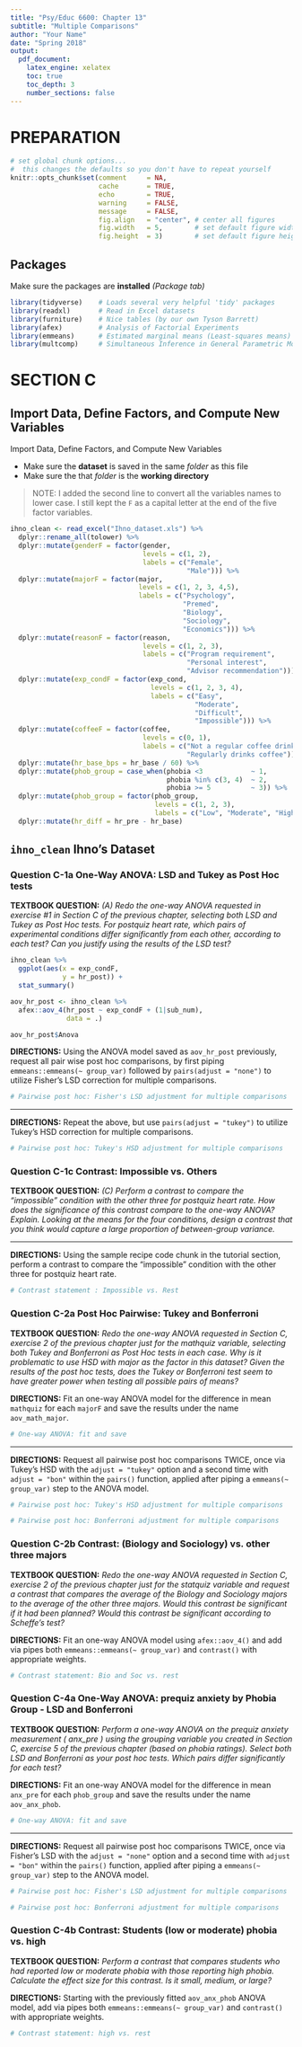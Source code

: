 ---
title: "Psy/Educ 6600: Chapter 13"
subtitle: "Multiple Comparisons"
author: "Your Name"
date: "Spring 2018"
output: 
  pdf_document:
    latex_engine: xelatex
    toc: true
    toc_depth: 3
    number_sections: false
---

\clearpage

# PREPARATION


```{r oppts, include=FALSE}
# set global chunk options...  
#  this changes the defaults so you don't have to repeat yourself
knitr::opts_chunk$set(comment     = NA,
                      cache       = TRUE,
                      echo        = TRUE, 
                      warning     = FALSE, 
                      message     = FALSE,
                      fig.align   = "center", # center all figures
                      fig.width   = 5,        # set default figure width to 5 inches
                      fig.height  = 3)        # set default figure height to 3 inches

```

## Packages

Make sure the packages are **installed** *(Package tab)*

```{r libraries}
library(tidyverse)    # Loads several very helpful 'tidy' packages
library(readxl)       # Read in Excel datasets
library(furniture)    # Nice tables (by our own Tyson Barrett)
library(afex)         # Analysis of Factorial Experiments
library(emmeans)      # Estimated marginal means (Least-squares means)
library(multcomp)     # Simultaneous Inference in General Parametric Models 
```

\clearpage



# SECTION C

## Import Data, Define Factors, and Compute New Variables

Import Data, Define Factors, and Compute New Variables

* Make sure the **dataset** is saved in the same *folder* as this file
* Make sure the that *folder* is the **working directory**

> NOTE: I added the second line to convert all the variables names to lower case.  I still kept the `F` as a capital letter at the end of the five factor variables.

```{r ihno}
ihno_clean <- read_excel("Ihno_dataset.xls") %>% 
  dplyr::rename_all(tolower) %>% 
  dplyr::mutate(genderF = factor(gender, 
                                 levels = c(1, 2),
                                 labels = c("Female", 
                                            "Male"))) %>% 
  dplyr::mutate(majorF = factor(major, 
                                levels = c(1, 2, 3, 4,5),
                                labels = c("Psychology",
                                           "Premed",
                                           "Biology",
                                           "Sociology",
                                           "Economics"))) %>% 
  dplyr::mutate(reasonF = factor(reason,
                                 levels = c(1, 2, 3),
                                 labels = c("Program requirement",
                                            "Personal interest",
                                            "Advisor recommendation"))) %>% 
  dplyr::mutate(exp_condF = factor(exp_cond,
                                   levels = c(1, 2, 3, 4),
                                   labels = c("Easy",
                                              "Moderate",
                                              "Difficult",
                                              "Impossible"))) %>% 
  dplyr::mutate(coffeeF = factor(coffee,
                                 levels = c(0, 1),
                                 labels = c("Not a regular coffee drinker",
                                            "Regularly drinks coffee")))  %>% 
  dplyr::mutate(hr_base_bps = hr_base / 60) %>% 
  dplyr::mutate(phob_group = case_when(phobia <3            ~ 1,
                                       phobia %in% c(3, 4)  ~ 2,
                                       phobia >= 5          ~ 3)) %>% 
  dplyr::mutate(phob_group = factor(phob_group,
                                    levels = c(1, 2, 3),
                                    labels = c("Low", "Moderate", "High"))) %>% 
  dplyr::mutate(hr_diff = hr_pre - hr_base)  
```


## `ihno_clean` Ihno's Dataset

### Question C-1a One-Way ANOVA: LSD and Tukey as Post Hoc tests

**TEXTBOOK QUESTION:** *(A) Redo the one-way ANOVA requested in exercise #1 in Section C of the previous chapter, selecting both LSD and Tukey as Post Hoc tests. For postquiz heart rate, which pairs of experimental conditions differ significantly from each other, according to each test? Can you justify using the results of the LSD test?*

```{r}
ihno_clean %>% 
  ggplot(aes(x = exp_condF,
             y = hr_post)) +
  stat_summary()
```


```{r}
aov_hr_post <- ihno_clean %>% 
  afex::aov_4(hr_post ~ exp_condF + (1|sub_num),
              data = .)

aov_hr_post$Anova
```


**DIRECTIONS:** Using the ANOVA model saved as `aov_hr_post` previously, request all pair wise post hoc comparisons, by first piping `emmeans::emmeans(~ group_var)` followed by `pairs(adjust = "none")` to utilize Fisher's LSD correction for multiple comparisons.

```{r Q13c1a_fisherlsd}
# Pairwise post hoc: Fisher's LSD adjustment for multiple comparisons

```

--------------------------------

**DIRECTIONS:** Repeat the above, but use `pairs(adjust = "tukey")` to utilize Tukey's HSD correction for multiple comparisons.

```{r Q13c1a_tukeyhsd}
# Pairwise post hoc: Tukey's HSD adjustment for multiple comparisons

```

\clearpage



### Question C-1c Contrast: Impossible vs. Others

**TEXTBOOK QUESTION:** *(C) Perform a contrast to compare the "impossible" condition with the other three for postquiz heart rate. How does the significance of this contrast compare to the one-way ANOVA? Explain. Looking at the means for the four conditions, design a contrast that you think would capture a large proportion of between-group variance.*

--------------------

**DIRECTIONS:** Using the sample recipe code chunk in the tutorial section, perform a contrast to compare the "impossible" condition with the other three for postquiz heart rate.

```{r Q13c1c_contrast}
# Contrast statement : Impossible vs. Rest

```

\clearpage



### Question C-2a Post Hoc Pairwise: Tukey and Bonferroni

**TEXTBOOK QUESTION:** *Redo the one-way ANOVA requested in Section C, exercise 2 of the previous chapter just for the mathquiz variable, selecting both Tukey and Bonferroni as Post Hoc tests in each case. Why is it problematic to use HSD with major as the factor in this dataset? Given the results of the post hoc tests, does the Tukey or Bonferroni test seem to have greater power when testing all possible pairs of means?*

**DIRECTIONS:** Fit an one-way ANOVA model for the difference in mean `mathquiz` for each `majorF` and save the results under the name `aov_math_major`.

```{r Q13c2a_aov}
# One-way ANOVA: fit and save

```

------------------------

**DIRECTIONS:** Request all pairwise post hoc comparisons TWICE, once via Tukey's HSD with the `adjust = "tukey"` option and a second time with `adjust = "bon"` within the `pairs()` function, applied after piping a `emmeans(~ group_var)` step to the ANOVA model.

```{r Q13c2a_tukey}
# Pairwise post hoc: Tukey's HSD adjustment for multiple comparisons

```



```{r Q13c2a_bon}
# Pairwise post hoc: Bonferroni adjustment for multiple comparisons

```



### Question C-2b Contrast: (Biology and Sociology) vs. other three majors

**TEXTBOOK QUESTION:** *Redo the one-way ANOVA requested in Section C, exercise 2 of the previous chapter just for the statquiz variable and request a contrast that compares the average of the Biology and Sociology majors to the average of the other three majors. Would this contrast be significant if it had been planned? Would this contrast be significant according to Scheffe's test?*

**DIRECTIONS:** Fit an one-way ANOVA model using `afex::aov_4()` and add via pipes both `emmeans::emmeans(~ group_var)` and `contrast()` with appropriate weights.

```{r Q13c2b_contrast}
# Contrast statement: Bio and Soc vs. rest

```

\clearpage



### Question C-4a One-Way ANOVA: prequiz anxiety by Phobia Group - LSD and Bonferroni

**TEXTBOOK QUESTION:** *Perform a one-way ANOVA on the prequiz anxiety measurement ( anx_pre ) using the grouping variable you created in Section C, exercise 5 of the previous chapter (based on phobia ratings). Select both LSD and Bonferroni as your post hoc tests. Which pairs differ significantly for each test?*

**DIRECTIONS:** Fit an one-way ANOVA model for the difference in mean `anx_pre` for each `phob_group` and save the results under the name `aov_anx_phob`.

```{r Q13c4a_aov}
# One-way ANOVA: fit and save

```

--------------------------

**DIRECTIONS:** Request all pairwise post hoc comparisons TWICE, once via Fisher's LSD with the `adjust = "none"` option and a second time with `adjust = "bon"` within the `pairs()` function, applied after piping a `emmeans(~ group_var)` step to the ANOVA model.

```{r Q13c4a_emmeans}
# Pairwise post hoc: Fisher's LSD adjustment for multiple comparisons

```



```{r Q13c4a_emmeans_bon}
# Pairwise post hoc: Bonferroni adjustment for multiple comparisons

```

\clearpage



### Question C-4b Contrast: Students (low or moderate) phobia vs. high

**TEXTBOOK QUESTION:** *Perform a contrast that compares students who had reported low or moderate phobia with those reporting high phobia. Calculate the effect size for this contrast. Is it small, medium, or large?*

**DIRECTIONS:** Starting with the previously fitted `aov_anx_phob` ANOVA model, add via pipes both `emmeans::emmeans(~ group_var)` and `contrast()` with appropriate weights.

```{r Q13c4b_contrast}
# Contrast statement: high vs. rest

```



